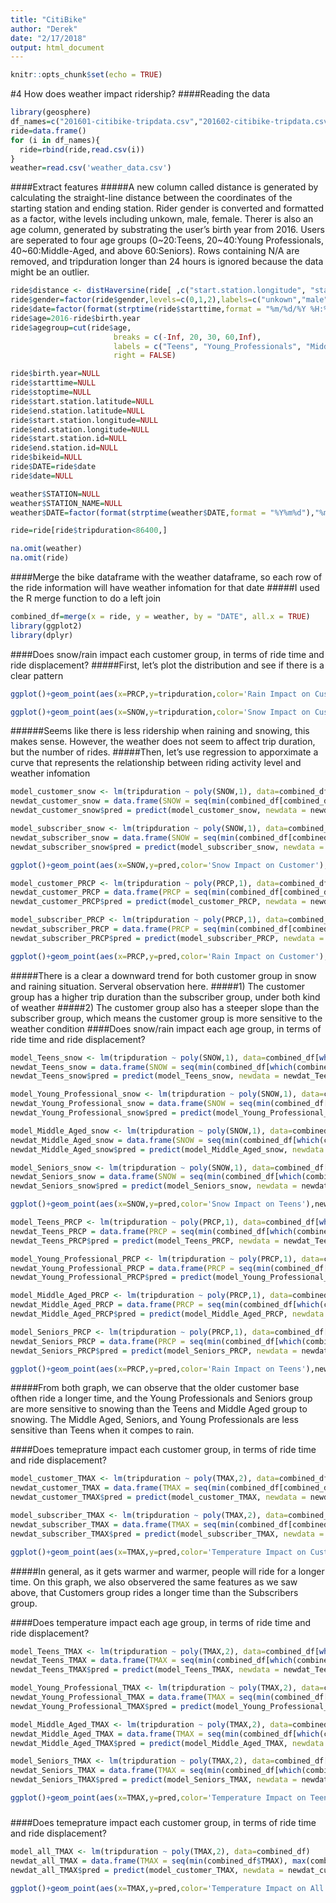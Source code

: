 ```yaml
---
title: "CitiBike"
author: "Derek"
date: "2/17/2018"
output: html_document
---
```



```r
knitr::opts_chunk$set(echo = TRUE)
```

#4 How does weather impact ridership?
####Reading the data
```r
library(geosphere)
df_names=c("201601-citibike-tripdata.csv","201602-citibike-tripdata.csv","201603-citibike-tripdata.csv","201604-citibike-tripdata.csv","201605-citibike-tripdata.csv","201606-citibike-tripdata.csv","201607-citibike-tripdata.csv","201608-citibike-tripdata.csv","201609-citibike-tripdata.csv")
ride=data.frame()
for (i in df_names){
  ride=rbind(ride,read.csv(i))
}
weather=read.csv('weather_data.csv')
```
####Extract features
#####A new column called distance is generated by calculating the straight-line distance between the coordinates of the starting station and ending station. Rider gender is converted and formatted as a factor, withe levels including unkown, male, female. Therer is also an age column, generated by substrating the user's birth year from 2016. Users are seperated to four age groups (0~20:Teens, 20~40:Young Professionals, 40~60:Middle-Aged, and above 60:Seniors). Rows containing N/A are removed, and tripduration longer than 24 hours is ignored because the data might be an outlier.
```r
ride$distance <- distHaversine(ride[ ,c("start.station.longitude", "start.station.latitude")],ride[ ,c("end.station.longitude", "end.station.latitude")])
ride$gender=factor(ride$gender,levels=c(0,1,2),labels=c("unkown","male","female"))
ride$date=factor(format(strptime(ride$starttime,format = "%m/%d/%Y %H:%M"),"%m/%d/%Y"))
ride$age=2016-ride$birth.year
ride$agegroup=cut(ride$age, 
                       breaks = c(-Inf, 20, 30, 60,Inf), 
                       labels = c("Teens", "Young_Professionals", "Middle_Aged", "Seniors"), 
                       right = FALSE)

ride$birth.year=NULL
ride$starttime=NULL
ride$stoptime=NULL
ride$start.station.latitude=NULL
ride$end.station.latitude=NULL
ride$start.station.longitude=NULL
ride$end.station.longitude=NULL
ride$start.station.id=NULL
ride$end.station.id=NULL
ride$bikeid=NULL
ride$DATE=ride$date
ride$date=NULL

weather$STATION=NULL
weather$STATION_NAME=NULL
weather$DATE=factor(format(strptime(weather$DATE,format = "%Y%m%d"),"%m/%d/%Y"))

ride=ride[ride$tripduration<86400,]

na.omit(weather)
na.omit(ride)

```
####Merge the bike dataframe with the weather dataframe, so each row of the ride information will have weather infomation for that date
#####I used the R merge function to do a left join
```r
combined_df=merge(x = ride, y = weather, by = "DATE", all.x = TRUE)
library(ggplot2)
library(dplyr)
```
####Does snow/rain impact each customer group, in terms of ride time and ride displacement?
#####First, let's plot the distribution and see if there is a clear pattern
```r
ggplot()+geom_point(aes(x=PRCP,y=tripduration,color='Rain Impact on Customer'),combined_df[combined_df$usertype=='Customer',])+geom_point(aes(x=PRCP,y=tripduration,color='Rain Impact on Subscriber'),combined_df[combined_df$usertype=='Subscriber',])

ggplot()+geom_point(aes(x=SNOW,y=tripduration,color='Snow Impact on Customer'),combined_df[combined_df$usertype=='Customer',])+geom_point(aes(x=SNOW,y=tripduration,color='Snow Impact on Subscriber'),combined_df[combined_df$usertype=='Subscriber',])
```
######Seems like there is less ridership when raining and snowing, this makes sense. However, the weather does not seem to affect trip duration, but the number of rides.
#####Then, let's use regression to apporximate a curve that represents the relationship between riding activity level and weather infomation
```r
model_customer_snow <- lm(tripduration ~ poly(SNOW,1), data=combined_df[combined_df$usertype=='Customer',])
newdat_customer_snow = data.frame(SNOW = seq(min(combined_df[combined_df$usertype=='Customer',]$SNOW), max(combined_df[combined_df$usertype=='Customer',]$SNOW), length.out = 300))
newdat_customer_snow$pred = predict(model_customer_snow, newdata = newdat_customer_snow)

model_subscriber_snow <- lm(tripduration ~ poly(SNOW,1), data=combined_df[combined_df$usertype=='Subscriber',])
newdat_subscriber_snow = data.frame(SNOW = seq(min(combined_df[combined_df$usertype=='Subscriber',]$SNOW), max(combined_df[combined_df$usertype=='Subscriber',]$SNOW), length.out = 300))
newdat_subscriber_snow$pred = predict(model_subscriber_snow, newdata = newdat_subscriber_snow)

ggplot()+geom_point(aes(x=SNOW,y=pred,color='Snow Impact on Customer'),newdat_customer_snow)+geom_point(aes(x=SNOW,y=pred,color='Snow Impact on Subscriber'),newdat_subscriber_snow)

model_customer_PRCP <- lm(tripduration ~ poly(PRCP,1), data=combined_df[combined_df$usertype=='Customer',])
newdat_customer_PRCP = data.frame(PRCP = seq(min(combined_df[combined_df$usertype=='Customer',]$PRCP), max(combined_df[combined_df$usertype=='Customer',]$PRCP), length.out = 300))
newdat_customer_PRCP$pred = predict(model_customer_PRCP, newdata = newdat_customer_PRCP)

model_subscriber_PRCP <- lm(tripduration ~ poly(PRCP,1), data=combined_df[combined_df$usertype=='Subscriber',])
newdat_subscriber_PRCP = data.frame(PRCP = seq(min(combined_df[combined_df$usertype=='Subscriber',]$PRCP), max(combined_df[combined_df$usertype=='Subscriber',]$PRCP), length.out = 300))
newdat_subscriber_PRCP$pred = predict(model_subscriber_PRCP, newdata = newdat_subscriber_PRCP)

ggplot()+geom_point(aes(x=PRCP,y=pred,color='Rain Impact on Customer'),newdat_customer_PRCP)+geom_point(aes(x=PRCP,y=pred,color='Rain Impact on Subscriber'),newdat_subscriber_PRCP)
```
#####There is a clear a downward trend for both customer group in snow and raining situation. Serveral observation here.
#####1) The customer group has a higher trip duration than the subscriber group, under both kind of weather
#####2) The customer group also has a steeper slope than the subscriber group, which means the customer group is more sensitive to the weather condition
####Does snow/rain impact each age group, in terms of ride time and ride displacement?
```r
model_Teens_snow <- lm(tripduration ~ poly(SNOW,1), data=combined_df[which(combined_df$agegroup=='Teens'),])
newdat_Teens_snow = data.frame(SNOW = seq(min(combined_df[which(combined_df$agegroup=='Teens'),]$SNOW), max(combined_df[which(combined_df$agegroup=='Teens'),]$SNOW), length.out = 300))
newdat_Teens_snow$pred = predict(model_Teens_snow, newdata = newdat_Teens_snow)

model_Young_Professional_snow <- lm(tripduration ~ poly(SNOW,1), data=combined_df[which(combined_df$agegroup=='Young_Professionals'),])
newdat_Young_Professional_snow = data.frame(SNOW = seq(min(combined_df[which(combined_df$agegroup=='Young_Professionals'),]$SNOW), max(combined_df[which(combined_df$agegroup=='Young_Professionals'),]$SNOW), length.out = 300))
newdat_Young_Professional_snow$pred = predict(model_Young_Professional_snow, newdata = newdat_Young_Professional_snow)

model_Middle_Aged_snow <- lm(tripduration ~ poly(SNOW,1), data=combined_df[which(combined_df$agegroup=='Middle_Aged'),])
newdat_Middle_Aged_snow = data.frame(SNOW = seq(min(combined_df[which(combined_df$agegroup=='Middle_Aged'),]$SNOW), max(combined_df[which(combined_df$agegroup=='Middle_Aged'),]$SNOW), length.out = 300))
newdat_Middle_Aged_snow$pred = predict(model_Middle_Aged_snow, newdata = newdat_Middle_Aged_snow)

model_Seniors_snow <- lm(tripduration ~ poly(SNOW,1), data=combined_df[which(combined_df$agegroup=='Seniors'),])
newdat_Seniors_snow = data.frame(SNOW = seq(min(combined_df[which(combined_df$agegroup=='Seniors'),]$SNOW), max(combined_df[which(combined_df$agegroup=='Seniors'),]$SNOW), length.out = 300))
newdat_Seniors_snow$pred = predict(model_Seniors_snow, newdata = newdat_Seniors_snow)

ggplot()+geom_point(aes(x=SNOW,y=pred,color='Snow Impact on Teens'),newdat_Teens_snow)+geom_point(aes(x=SNOW,y=pred,color='Snow Impact on Young Professionals'),newdat_Young_Professional_snow)+geom_point(aes(x=SNOW,y=pred,color='Snow Impact on Middle Aged'),newdat_Middle_Aged_snow)+geom_point(aes(x=SNOW,y=pred,color='Snow Impact on Seniors'),newdat_Seniors_snow)

model_Teens_PRCP <- lm(tripduration ~ poly(PRCP,1), data=combined_df[which(combined_df$agegroup=='Teens'),])
newdat_Teens_PRCP = data.frame(PRCP = seq(min(combined_df[which(combined_df$agegroup=='Teens'),]$PRCP), max(combined_df[which(combined_df$agegroup=='Teens'),]$PRCP), length.out = 300))
newdat_Teens_PRCP$pred = predict(model_Teens_PRCP, newdata = newdat_Teens_PRCP)

model_Young_Professional_PRCP <- lm(tripduration ~ poly(PRCP,1), data=combined_df[which(combined_df$agegroup=='Young_Professionals'),])
newdat_Young_Professional_PRCP = data.frame(PRCP = seq(min(combined_df[which(combined_df$agegroup=='Young_Professionals'),]$PRCP), max(combined_df[which(combined_df$agegroup=='Young_Professionals'),]$PRCP), length.out = 300))
newdat_Young_Professional_PRCP$pred = predict(model_Young_Professional_PRCP, newdata = newdat_Young_Professional_PRCP)

model_Middle_Aged_PRCP <- lm(tripduration ~ poly(PRCP,1), data=combined_df[which(combined_df$agegroup=='Middle_Aged'),])
newdat_Middle_Aged_PRCP = data.frame(PRCP = seq(min(combined_df[which(combined_df$agegroup=='Middle_Aged'),]$PRCP), max(combined_df[which(combined_df$agegroup=='Middle_Aged'),]$PRCP), length.out = 300))
newdat_Middle_Aged_PRCP$pred = predict(model_Middle_Aged_PRCP, newdata = newdat_Middle_Aged_PRCP)

model_Seniors_PRCP <- lm(tripduration ~ poly(PRCP,1), data=combined_df[which(combined_df$agegroup=='Seniors'),])
newdat_Seniors_PRCP = data.frame(PRCP = seq(min(combined_df[which(combined_df$agegroup=='Seniors'),]$PRCP), max(combined_df[which(combined_df$agegroup=='Seniors'),]$PRCP), length.out = 300))
newdat_Seniors_PRCP$pred = predict(model_Seniors_PRCP, newdata = newdat_Seniors_PRCP)

ggplot()+geom_point(aes(x=PRCP,y=pred,color='Rain Impact on Teens'),newdat_Teens_PRCP)+geom_point(aes(x=PRCP,y=pred,color='Rain Impact on Young Professionals'),newdat_Young_Professional_PRCP)+geom_point(aes(x=PRCP,y=pred,color='Rain Impact on Middle Aged'),newdat_Middle_Aged_PRCP)+geom_point(aes(x=PRCP,y=pred,color='Rain Impact on Seniors'),newdat_Seniors_PRCP)

```
#####From both graph, we can observe that the older customer base ofthen ride a longer time, and the Young Professionals and Seniors group are more sensitive to snowing than the Teens and Middle Aged group to snowing. The Middle Aged, Seniors, and Young Professionals are less sensitive than Teens when it compes to rain.

####Does temeprature impact each customer group, in terms of ride time and ride displacement?
```r
model_customer_TMAX <- lm(tripduration ~ poly(TMAX,2), data=combined_df[combined_df$usertype=='Customer',])
newdat_customer_TMAX = data.frame(TMAX = seq(min(combined_df[combined_df$usertype=='Customer',]$TMAX), max(combined_df[combined_df$usertype=='Customer',]$TMAX), length.out = 300))
newdat_customer_TMAX$pred = predict(model_customer_TMAX, newdata = newdat_customer_TMAX)

model_subscriber_TMAX <- lm(tripduration ~ poly(TMAX,2), data=combined_df[combined_df$usertype=='Subscriber',])
newdat_subscriber_TMAX = data.frame(TMAX = seq(min(combined_df[combined_df$usertype=='Subscriber',]$TMAX), max(combined_df[combined_df$usertype=='Subscriber',]$TMAX), length.out = 300))
newdat_subscriber_TMAX$pred = predict(model_subscriber_TMAX, newdata = newdat_subscriber_TMAX)

ggplot()+geom_point(aes(x=TMAX,y=pred,color='Temperature Impact on Customer'),newdat_customer_TMAX)+geom_point(aes(x=TMAX,y=pred,color='Temperature Impact on Subscriber'),newdat_subscriber_TMAX)
```
#####In general, as it gets warmer and warmer, people will ride for a longer time. On this graph, we also observered the same features as we saw above, that Customers group rides a longer time than the Subscribers group.

####Does temperature impact each age group, in terms of ride time and ride displacement?
```r
model_Teens_TMAX <- lm(tripduration ~ poly(TMAX,2), data=combined_df[which(combined_df$agegroup=='Teens'),])
newdat_Teens_TMAX = data.frame(TMAX = seq(min(combined_df[which(combined_df$agegroup=='Teens'),]$TMAX), max(combined_df[which(combined_df$agegroup=='Teens'),]$TMAX), length.out = 300))
newdat_Teens_TMAX$pred = predict(model_Teens_TMAX, newdata = newdat_Teens_TMAX)

model_Young_Professional_TMAX <- lm(tripduration ~ poly(TMAX,2), data=combined_df[which(combined_df$agegroup=='Young_Professionals'),])
newdat_Young_Professional_TMAX = data.frame(TMAX = seq(min(combined_df[which(combined_df$agegroup=='Young_Professionals'),]$TMAX), max(combined_df[which(combined_df$agegroup=='Young_Professionals'),]$TMAX), length.out = 300))
newdat_Young_Professional_TMAX$pred = predict(model_Young_Professional_TMAX, newdata = newdat_Young_Professional_TMAX)

model_Middle_Aged_TMAX <- lm(tripduration ~ poly(TMAX,2), data=combined_df[which(combined_df$agegroup=='Middle_Aged'),])
newdat_Middle_Aged_TMAX = data.frame(TMAX = seq(min(combined_df[which(combined_df$agegroup=='Middle_Aged'),]$TMAX), max(combined_df[which(combined_df$agegroup=='Middle_Aged'),]$TMAX), length.out = 300))
newdat_Middle_Aged_TMAX$pred = predict(model_Middle_Aged_TMAX, newdata = newdat_Middle_Aged_TMAX)

model_Seniors_TMAX <- lm(tripduration ~ poly(TMAX,2), data=combined_df[which(combined_df$agegroup=='Seniors'),])
newdat_Seniors_TMAX = data.frame(TMAX = seq(min(combined_df[which(combined_df$agegroup=='Seniors'),]$TMAX), max(combined_df[which(combined_df$agegroup=='Seniors'),]$TMAX), length.out = 300))
newdat_Seniors_TMAX$pred = predict(model_Seniors_TMAX, newdata = newdat_Seniors_TMAX)

ggplot()+geom_point(aes(x=TMAX,y=pred,color='Temperature Impact on Teens'),newdat_Teens_TMAX)+geom_point(aes(x=TMAX,y=pred,color='Temperature Impact on Young Professionals'),newdat_Young_Professional_TMAX)+geom_point(aes(x=TMAX,y=pred,color='Temperature Impact on Middle Aged'),newdat_Middle_Aged_TMAX)+geom_point(aes(x=TMAX,y=pred,color='Temperature Impact on Seniors'),newdat_Seniors_TMAX)
```
#####

####Does temeprature impact each customer group, in terms of ride time and ride displacement?
```r
model_all_TMAX <- lm(tripduration ~ poly(TMAX,2), data=combined_df)
newdat_all_TMAX = data.frame(TMAX = seq(min(combined_df$TMAX), max(combined_df$TMAX), length.out = 300))
newdat_all_TMAX$pred = predict(model_customer_TMAX, newdata = newdat_customer_TMAX)

ggplot()+geom_point(aes(x=TMAX,y=pred,color='Temperature Impact on All'),newdat_all_TMAX)
```

